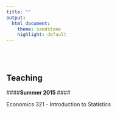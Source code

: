 ```yaml
---
title: ""
output:
  html_document:
    theme: sandstone
    highlight: default
---
```


<br>
<br>



Teaching
----------------------

####**Summer 2015 **####

Economics 321 - Introduction to Statistics



